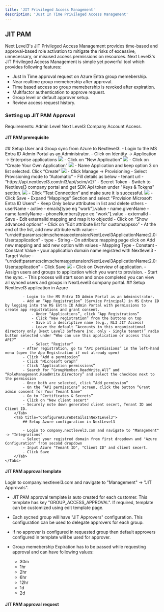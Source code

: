 ```yaml
---
title: 'JIT Privileged Access Management'
description: 'Just In Time Privileged Access Management'
---
```


## JIT PAM
Next Level3's JIT Privileged Access Management provides time-based and approval-based role activation to mitigate the risks of excessive, unnecessary, or misused access permissions on resources. Next Level3's JIT Privileged Access Management is simple yet powerful tool which provides following features:
- Just In Time approval request on Azure Entra group memebership.
- Near realtime group memebership after approval.
- Time based access so group memebership is revoked after expiration.
- Multifactor authentication to approve request.
- Group level or default approver setup.
- Review access request history.

### Setting up JIT PAM Approval
Requirements: Admin Level Next Level3 Company Account Access.

#### JIT PAM prerequisite
<Frame>
    <Tabs>
        <Tab title="UserAndGroupSync">
            ## Setup User and Group sync from Azure to Nextlevel3.
            - Login to the MS Entra ID Admin Portal as an Administrator.
            - Click on Identity → Application → Enterprise applications
            <img src="/images/JIT PAM/ad1.png" />
            - Click on “New Application”
            <img src="/images/JIT PAM/ad2.png" />
            - Click on “Create Your Own Application”
            <img src="/images/JIT PAM/ad3.png" />
            - Name Application and keep option 3 on list selected. Click “Create”
            <img src="/images/JIT PAM/ad4.png" />
            - Click Manage → Provisioning
            - Select Provisioning mode to “Automatic”
            - Fill details as below
                - tenant url - “https://api.nextlevel3.com/nl3/api/scim/v2/”
                - Secret Token - Switch to Nextlevel3 company portal and get SDK Api token under "Keys & Tokens" section.
                <img src="/images/JIT PAM/nl3_key.png" />
            - Click “Test Connection” and make sure it is successful.
            <img src="/images/JIT PAM/ad5.png" />
            - Click Save
            - Expand “Mappings” Section and select “Provision Microsoft Entra ID Users”
            - Keep Only below attributes in list and delete others
                - userName
                - active
                - emails[type eq "work"].value
                - name.givenName
                - name.familyName
                - phoneNumbers[type eq "work"].value
                - externalId
            - Save
            - Edit externalId mapping and map it to objectId
            - Click on “Show advanced options”
            - Click on “Edit attribute list for customappsso”
            - At the end of the list, add new attribute with value:
                - “urn:ietf:params:scim:schemas:extension:NextLevel3ApplicationName:2.0:User:application”
                - type - String
            - On attribute mapping page click on Add new mapping and add new option with values
                - Mapping Type - Constant
                - Constant Value - your application domain name registred with Nextlevel3
                - Target Value - “urn:ietf:params:scim:schemas:extension:NextLevel3ApplicationName:2.0:User:application”
                - Click Save
            <img src="/images/JIT PAM/ad5.png" />        
            - Click on Overview of application.
            - Assign users and groups to application which you want to provision.
            - Start the sync.
            - This process will start soon and once completed you can view all synced users and groups in NextLevel3 company portal.
        </Tab>
        <Tab title="AzureConfidentialApplicationRegistration">
            ## Setup Nextlevel3 application in Azure

            - Login to the MS Entra ID Admin Portal as an Administrator.
            - Add an “App Registration” (Service Principal) in MS Entra ID by logging into the MS Entra ID Admin Portal with permissions to create app registrations and grant consent.
                - Under “Applications”, click “App Registrations”
                - Click “New registration” from the buttons on top
                - Give it a descriptive name (e.g., NL3 JIT Access)
                - Leave the default “Accounts in this organizational directory only (Next Level3 Software Inc. only - Single tenant)” radio button selected under “Who can use this application or access this API?”
                - Select “Register”
            - After registration, go to “API permissions” in the left-hand menu (open the App Registration if not already open)
            - Click “Add a permission”
            - Click “Microsoft Graph”
            - Click “Application permissions”
            - Search for “GroupMember.ReadWrite.All” and “RoleManagement.ReadWrite.Directory” and select the checkbox next to the permission
            - Once both are selected, click “Add permission”
            - On the “API permissions” screen, click the button “Grant admin consent for Your Tenant Name" 
            - Go to “Certificates & Secrets”
            - Click on "New client secert"
            - Securely note down generated client secert, Tenant ID and Client ID.
        </Tab>
        <Tab title="ConfigureAzureDetailsInNextLevel3">
            ## Setup Azure configuration in NextLevel3

            - Login to company.nextlevel3.com and navigate to "Management" -> "Integrations"
            - Select your registred domain from first dropdown and "Azure Configuration" from second dropdown
            - Input Azure "Tenant ID", "Client ID" and client secert.
            - Click Save
        </Tab>
    </Tabs>
</Frame>    

#### JIT PAM approval template
Login to company.nextlevel3.com and navigate to "Management" -> "JIT Approvals".

- JIT PAM approval template is auto created for each customer. This template has key "GROUP_ACCESS_APPROVAL". If required, template can be customized using edit template page.

- Each sycned group will have "JIT Approvers" configuration. This configuration can be used to delegate approvers for each group. 

- If no approver is configured in requested group then default approvers configured in template will be used for approver.

- Group memebership Expiration has to be passed while requesting approval and can have following values:
    - 30m
    - 1hr
    - 2hr
    - 6hr
    - 12hr
    - 1d
    - 2d

#### JIT PAM approval request 



